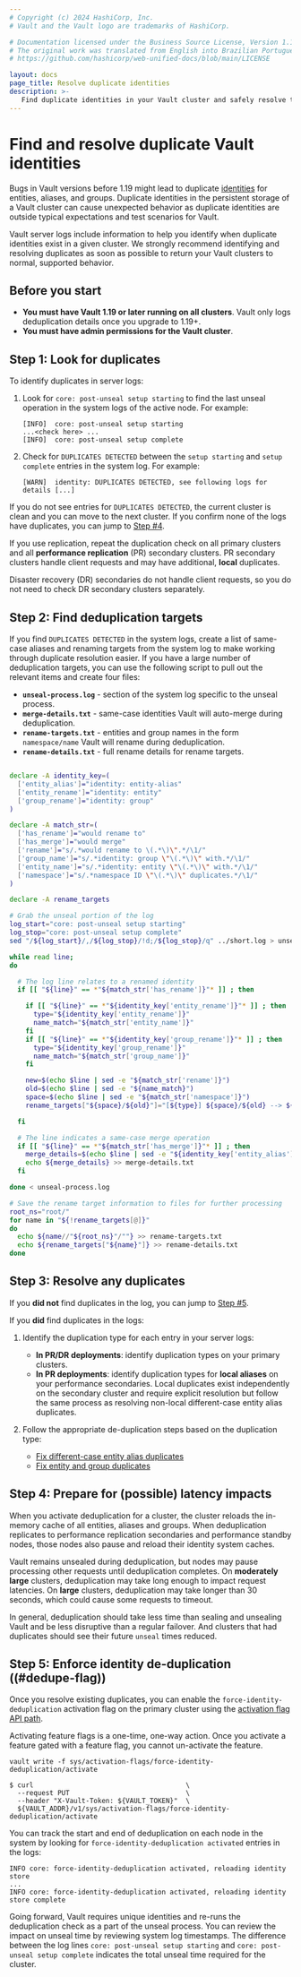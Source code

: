 ```yaml
---
# Copyright (c) 2024 HashiCorp, Inc.
# Vault and the Vault logo are trademarks of HashiCorp.

# Documentation licensed under the Business Source License, Version 1.1.
# The original work was translated from English into Brazilian Portuguese.
# https://github.com/hashicorp/web-unified-docs/blob/main/LICENSE

layout: docs
page_title: Resolve duplicate identities
description: >-
   Find duplicate identities in your Vault cluster and safely resolve them.
---
```


# Find and resolve duplicate Vault identities

Bugs in Vault versions before 1.19 might lead to duplicate
[identities](/vault/docs/concepts/identity) for entities, aliases, and groups.
Duplicate identities in the persistent storage of a Vault cluster can cause
unexpected behavior as duplicate identities are outside typical expectations and
test scenarios for Vault.

Vault server logs include information to help you identify when duplicate
identities exist in a given cluster. We strongly recommend identifying
and resolving duplicates as soon as possible to return your Vault clusters to
normal, supported behavior.

## Before you start

- **You must have Vault 1.19 or later running on all clusters**. Vault only logs
  deduplication details once you upgrade to 1.19+.
- **You must have admin permissions for the Vault cluster**.

## Step 1: Look for duplicates

To identify duplicates in server logs:

1. Look for `core: post-unseal setup starting` to find the last unseal operation
   in the system logs of the active node. For example:

    ```text
    [INFO]  core: post-unseal setup starting
    ...<check here> ...
    [INFO]  core: post-unseal setup complete
    ```

1. Check for `DUPLICATES DETECTED` between the `setup starting` and
   `setup complete` entries in the system log. For example:

    ```text
    [WARN]  identity: DUPLICATES DETECTED, see following logs for details [...]
    ```

If you do not see entries for `DUPLICATES DETECTED`, the current cluster is
clean and you can move to the next cluster. If you confirm none of the logs
have duplicates, you can jump to [Step #4](#dedupe-flag).

<Note>

If you use replication, repeat the duplication check on all primary clusters and
all **performance replication** (PR) secondary clusters. PR secondary clusters
handle client requests and may have additional, **local** duplicates.

Disaster recovery (DR) secondaries do not handle client requests, so you do not
need to check DR secondary clusters separately.

</Note>

## Step 2: Find deduplication targets

If you find `DUPLICATES DETECTED` in the system logs, create a list of same-case
aliases and renaming targets from the system log to make working through
duplicate resolution easier. If you have a large number of deduplication targets,
you can use the following script to pull out the relevant items and create
four files:

- **`unseal-process.log`** - section of the system log specific to the unseal
  process.
- **`merge-details.txt`** - same-case identities Vault will auto-merge during
  deduplication.
- **`rename-targets.txt`** - entities and group names in the form
  `namespace/name` Vault will rename during deduplication.
- **`rename-details.txt`** - full rename details for rename targets.

```bash

declare -A identity_key=(
  ['entity_alias']="identity: entity-alias"
  ['entity_rename']="identity: entity"
  ['group_rename']="identity: group"
)

declare -A match_str=(
  ['has_rename']="would rename to"
  ['has_merge']="would merge"
  ['rename']="s/.*would rename to \(.*\)\".*/\1/"
  ['group_name']="s/.*identity: group \"\(.*\)\" with.*/\1/"
  ['entity_name']="s/.*identity: entity \"\(.*\)\" with.*/\1/"
  ['namespace']="s/.*namespace ID \"\(.*\)\" duplicates.*/\1/"
)

declare -A rename_targets

# Grab the unseal portion of the log
log_start="core: post-unseal setup starting"
log_stop="core: post-unseal setup complete"
sed "/${log_start}/,/${log_stop}/!d;/${log_stop}/q" ../short.log > unseal-process.log

while read line;
do

  # The log line relates to a renamed identity
  if [[ "${line}" == *"${match_str['has_rename']}"* ]] ; then

    if [[ "${line}" == *"${identity_key['entity_rename']}"* ]] ; then
      type="${identity_key['entity_rename']}"
      name_match="${match_str['entity_name']}"
    fi
    if [[ "${line}" == *"${identity_key['group_rename']}"* ]] ; then
      type="${identity_key['group_rename']}"
      name_match="${match_str['group_name']}"
    fi

    new=$(echo $line | sed -e "${match_str['rename']}")
    old=$(echo $line | sed -e "${name_match}")
    space=$(echo $line | sed -e "${match_str['namespace']}")
    rename_targets["${space}/${old}"]="[${type}] ${space}/${old} --> ${space}/${new}"

  fi

  # The line indicates a same-case merge operation
  if [[ "${line}" == *"${match_str['has_merge']}"* ]] ; then
    merge_details=$(echo $line | sed -e "${identity_key['entity_alias']}")
    echo ${merge_details} >> merge-details.txt
  fi

done < unseal-process.log

# Save the rename target information to files for further processing
root_ns="root/"
for name in "${!rename_targets[@]}"
do
  echo ${name//"${root_ns}"/""} >> rename-targets.txt
  echo ${rename_targets["${name}"]} >> rename-details.txt
done
```


## Step 3: Resolve any duplicates

If you **did not** find duplicates in the log, you can jump to
[Step #5](#dedupe-flag).

If you **did** find duplicates in the logs:

1. Identify the duplication type for each entry in your server logs:
    - **In PR/DR deployments**: identify duplication types on your primary
      clusters.
    - **In PR deployments**: identify duplication types for **local aliases** on
      your performance secondaries. Local duplicates exist independently on the
      secondary cluster and require explicit resolution but follow the same
      process as resolving non-local different-case entity alias duplicates.

1. Follow the appropriate de-duplication steps based on the duplication type:
    - [Fix different-case entity alias duplicates](/vault/docs/secrets/identity/deduplication/different-case)
    - [Fix entity and group duplicates](/vault/docs/secrets/identity/deduplication/entity-group)


## Step 4: Prepare for (possible) latency impacts

When you activate deduplication for a cluster, the cluster reloads the in-memory
cache of all entities, aliases and groups. When deduplication replicates to
performance replication secondaries and performance standby nodes, those nodes
also pause and reload their identity system caches.

Vault remains unsealed during deduplication, but nodes may pause processing
other requests until deduplication completes. On **moderately large** clusters,
deduplication may take long enough to impact request latencies. On **large**
clusters, deduplication may take longer than 30 seconds, which could cause some
requests to timeout.

In general, deduplication should take less time than sealing and unsealing Vault
and be less disruptive than a regular failover. And clusters that had duplicates
should see their future `unseal` times reduced.


## Step 5: Enforce identity de-duplication ((#dedupe-flag))

Once you resolve existing duplicates, you can enable the
`force-identity-deduplication` activation flag on the primary cluster using the
[activation flag API path](/vault/api-docs/system/activation-flags).

Activating feature flags is a one-time, one-way action. Once you activate a
feature gated with a feature flag, you cannot un-activate the feature.

<Tabs>

<Tab heading="CLI" group="cli">

```shell-session
vault write -f sys/activation-flags/force-identity-deduplication/activate
```

</Tab>

<Tab heading="API" group="api">

```shell-session
$ curl                                      \
  --request PUT                             \
  --header "X-Vault-Token: ${VAULT_TOKEN}"  \
  ${VAULT_ADDR}/v1/sys/activation-flags/force-identity-deduplication/activate
```

</Tab>

</Tabs>

You can track the start and end of deduplication on each node in the system
by looking for `force-identity-deduplication activated` entries in the logs:

```
INFO core: force-identity-deduplication activated, reloading identity store
...
INFO core: force-identity-deduplication activated, reloading identity store complete
```

Going forward, Vault requires unique identities and re-runs the deduplication
check as a part of the unseal process. You can review the impact on unseal time
by reviewing system log timestamps. The difference between the log lines
`core: post-unseal setup starting` and `core: post-unseal setup complete`
indicates the total unseal time required for the cluster.
